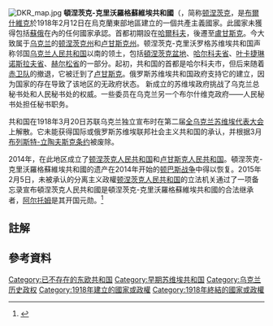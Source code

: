 {{noteTA
|1=zh-cn:顿涅茨克; zh-hk:頓涅茨克; zh-tw:頓內次克
}}
{{for|2014年在此地区成立新的独立国家|顿涅茨克人民共和国}}
{{expand|time=2015-01-21T17:06:45+00:00}}

{{Infobox former country
 | conventional_long_name = 顿涅茨克 - 克里沃罗格蘇維埃共和國
 | native_name = {{Plainlist|
* Донецко-Криворожская
* советская республика
 }}
 | common_name            = 顿涅茨克 - 克里沃罗格共和國
 | status                 = 隸屬於{{flag|俄羅斯蘇維埃聯邦社會主義共和國}}
 | continent              = 欧亚大陆
 | country                = 俄羅斯蘇維埃聯邦社會主義共和國
 | era                    = 第一次世界大战
 | date_start             = 2月12日
 | year_start             = 1918年
 | event_end              = [[布列斯特条约|布列斯特条约]]
 | date_end               =3月3日
 | year_end               = 1918年
 | event_post             =纳入 [[烏克蘭蘇維埃社會主義共和國|烏克蘭蘇維埃社會主義共和國]]
 | date_post              = 1918年3月20日<ref>{{cite journal|url=http://www.zn.ua/3000/3150/48531|archiveurl=https://web.archive.org/web/20090302032700/http://www.zn.ua/3000/3150/48531|archivedate=2009-03-02|title=Донецко-Криворожская республика — иллюзии и практика национального нигилизма|trans-title=Donetsk-Krivoy Rog Republic - illusions and the practice of national nihilism|language=ru|publisher=Mirror of the Week|author=Валерий СОЛДАТЕНКО|issue=№ 49 (524) 4-10 December 2004|deadurl=yes}}</ref>

 | p1 = 俄羅斯蘇維埃聯邦社會主義共和國
 | flag_p1 = Flag RSFSR 1918.svg

 | p2 =烏克蘭人民共和國
 | flag_p2 = Flag of Ukraine.svg

 | s1 =烏克蘭蘇維埃社會主義共和國
 | flag_s1 = Red flag.svg
| image_flag        = Flag of the Donets-Krivoy Rog Soviet Republic.svg
| image_flag2       = Red flag.svg
| image_coat        = Red star.svg
 | flag_type              = [[顿涅茨克人民共和国国旗|国旗]]{{efn|A [[:File:Flag_of_Donetsk_Republic.svg|black-blue-red tricolour]] has widely been attributed to the Donetsk–Krivoy Rog Republic, and is used in 2014-2015 by organizations such as the self-proclaimed [[Donetsk_People's_Republic|Donetsk People's Republic]]. There is no historical record of this flag having been used in 1918, however, and the tricolour is believed to have originated with the International Movement for Donbass in the 1980s.<ref>{{cite web|author=Maxim Edwards|date=9 June 2014|access-date=9 February 2015|url=https://www.opendemocracy.net/od-russia/maxim-edwards/symbolism-of-donetsk-people%E2%80%99s-republic-flag-novorossiya|title=Symbolism of the Donetsk People’s Republic|publisher=[[openDemocracy|openDemocracy]]|quote=But Vladimir Kornilov, the world’s leading – and only – specialist on the short-lived state (and author of ''The Assassinated Dream'', a book on its history), does not agree. ... The myths that grew around the Republic, [Kornilov] added, led to distorted views of its history, and ‘pictures of some flag which was never actually used.’ In fact, the flag used by the Donetsk People’s Republic is, with alterations, that of the International Movement for Donbas or the Interdvizheniye Donbasa, an organisation whose roots started only in August 1989, in a lecture theatre of Donetsk University.|archive-date=2019-02-08|archive-url=https://web.archive.org/web/20190208162017/https://www.opendemocracy.net/od-russia/maxim-edwards/symbolism-of-donetsk-people%E2%80%99s-republic-flag-novorossiya|dead-url=no}}</ref><ref>{{cite news|url=http://kp.ua/politics/449698-donetskaia-respublyka-suschestvovala-esche-pry-yuschenko|title="Донецкая республика" существовала еще при Ющенко|author=Galina Novikova|newspaper=Komsomolskaya Pravda|date=24 April 2014|access-date=10 February 2015|archive-date=2020-04-06|archive-url=https://web.archive.org/web/20200406132310/https://kp.ua/politics/449698-donetskaia-respublyka-suschestvovala-esche-pry-yuschenko|dead-url=no}}</ref><ref>{{cite news|url=http://rusplt.ru/policy/Donetskaya-respublika-istoriya-9298.html|title=Донецкая республика: мифы и реальность|author=Alexei Volynets|newspaper=Russkaya Planeta|date=15 April 2014|access-date=10 February 2015|archive-date=2019-02-19|archive-url=https://web.archive.org/web/20190219015932/http://rusplt.ru/policy/Donetskaya-respublika-istoriya-9298.html|dead-url=no}}</ref>}}{{efn|[[:File:Flag_of_Donetsk_Republic.svg|A black-blue-red tricolour]] has widely been attributed to the Donetsk–Krivoy Rog Republic, and is used by organisations such as the self-proclaimed [[Donetsk_People's_Republic|Donetsk People's Republic]]. There is no historical record of this flag having been used in 1918, however, and the tricolour is believed to have originated with the International Movement for Donbas in the 1980s.<ref name="Kornilov">{{cite web|last=Edwards|first=Maxim|url=https://www.opendemocracy.net/od-russia/maxim-edwards/symbolism-of-donetsk-people%E2%80%99s-republic-flag-novorossiya|title=Symbolism of the Donetsk People's Republic|publisher=[[openDemocracy|openDemocracy]]|date=9 June 2014|access-date=3 June 2017|quote=But Vladimir Kornilov, the world's leading – and only – specialist on the short-lived state (and author of ''The Assassinated Dream'', a book on its history), does not agree. The myths that grew around the Republic, [Kornilov] added, led to distorted views of its history, and 'pictures of some flag which was never actually used.' In fact, the flag used by the Donetsk People's Republic is, with alterations, that of the International Movement for Donbas or the Interdvizheniye Donbasa, an organisation whose roots started only in August 1989, in a lecture theatre of Donetsk University.|archive-date=2019-02-08|archive-url=https://web.archive.org/web/20190208162017/https://www.opendemocracy.net/od-russia/maxim-edwards/symbolism-of-donetsk-people%E2%80%99s-republic-flag-novorossiya|dead-url=no}}</ref><ref>{{cite news|last=Novikova|first=Galina|url=http://kp.ua/politics/449698-donetskaia-respublyka-suschestvovala-esche-pry-yuschenko|script-title=ru:'Донецкая республика' существовала еще при Ющенко|trans-title='Donetsk Republic' existed even prior Yushchenko|language=ru|newspaper=Komsomolskaya Pravda|date=24 April 2014|access-date=3 June 2017|archive-date=2020-04-06|archive-url=https://web.archive.org/web/20200406132310/https://kp.ua/politics/449698-donetskaia-respublyka-suschestvovala-esche-pry-yuschenko|dead-url=no}}</ref><ref>{{cite news|last=Volynets|first=Aleksei|url=http://rusplt.ru/policy/Donetskaya-respublika-istoriya-9298.html|script-title=ru:Донецкая республика: мифы и реальность|trans-title=Donetsk Republic: myths and reality|language=ru|newspaper=Rusplt.ru|date=15 April 2014|access-date=3 June 2017|archive-date=2019-02-19|archive-url=https://web.archive.org/web/20190219015932/http://rusplt.ru/policy/Donetskaya-respublika-istoriya-9298.html|dead-url=no}}</ref>}} 


| symbol_type       = [[顿涅茨克人民共和国国徽|国徽]]
 | capital                = [[哈尔科夫|哈尔科夫]](1918年)<br>[[卢甘斯克|卢甘斯克]]
 | latd                   = 49
 | latm                   = 59
 | latNS                  = N
 | longd                  = 36
 | longm                  = 13
 | longEW                 = E
 | common_languages       = [[俄語|俄羅斯語]]
 | image_map              = DKR map.jpg
 | image_map_caption      = 顿涅茨克 - 克里沃罗格共和国的地图的领土声称。
 | government_type        = 苏联自治共和国
 | title_leader           = 主席 [[蘇維埃|蘇維埃議會]]

 | leader1 =费奥多尔·谢尔盖耶夫

 | legislature            = [[最高蘇維埃|最高蘇維埃]]
 | currency               = 卢布
 | today                  = {{unbulleted list |{{flag|Donetsk People's Republic}}<br />{{flag|卢甘斯克人民共和国}}|<br/>{{RUS}}<br>{{flag|Ukraine}}}}
}}
[[File:DKR_map.jpg|thumb]]
'''頓涅茨克-克里沃羅格蘇維埃共和國'''（{{lang-ru|Донецко-Криворожская советская республика}}，简称[[顿涅茨克|顿涅茨克]]，是[[布爾什維克|布爾什維克]]於1918年2月12日在烏克蘭東部地區建立的一個共產主義國家。此國家未獲得包括[[蘇俄|蘇俄]]在內的任何國家承認。首都初期設在[[哈爾科夫|哈爾科夫]]，後遷至[[盧甘斯克|盧甘斯克]]。今大致属于[[乌克兰|乌克兰]]的[[顿涅茨克州|顿涅茨克州]]和[[卢甘斯克州|卢甘斯克州]]。顿涅茨克-克里沃罗格苏维埃共和国声称邻国[[乌克兰人民共和国|乌克兰人民共和国]]以南的领土，包括[[顿巴斯|頓涅茨克盆地]]、[[哈尔科夫省|哈尔科夫省]]、[[叶卡捷琳诺斯拉夫省|叶卡捷琳诺斯拉夫省]]、[[赫尔松省|赫尔松省]]的一部分。起初，共和国的首都是哈尔科夫市，但后来随着[[赤卫队_(俄国)|赤卫队]]的撤退，它被迁到了[[卢甘斯克|卢甘斯克]]。俄罗斯苏维埃共和国政府支持它的建立，因为国家的存在导致了该地区的无政府状态。{{Clarify|date=November 2010}} 新成立的苏维埃政府挑战了乌克兰总秘书处和人民秘书处的权威。一些委员在乌克兰另一个布尔什维克政府——人民秘书处担任秘书职务。

共和国在1918年3月20日苏联乌克兰独立宣布时在第二届[[全乌克兰苏维埃代表大会|全乌克兰苏维埃代表大会]]上解散。它未能获得国际或俄罗斯苏维埃联邦社会主义共和国的承认，并根据3月[[布列斯特-立陶夫斯克条约|布列斯特-立陶夫斯克条约]]被废除。

2014年，在此地区成立了[[顿涅茨克人民共和国|顿涅茨克人民共和国]]和[[卢甘斯克人民共和国|卢甘斯克人民共和国]]。頓涅茨克-克里沃羅格蘇維埃共和國的遗产在2014年开始的[[顿巴斯战争|顿巴斯战争]]中得以恢复。2015年2月5日，未被承认的分离主义政權[[顿涅茨克人民共和国|顿涅茨克人民共和国]]的立法机关通过了一项备忘录宣布頓涅茨克人民共和國是頓涅茨克-克里沃羅格蘇維埃共和國的合法继承者，[[费奥多尔·谢尔盖耶夫|阿尔托姆]]是其开国元勋。<ref>{{cite news|url=http://novorossia.today/the-dpr-became-a-legal-successor-of-the-donetsk-krivoy-rog-republic/|title=The DPR became a legal successor of the Donetsk-Krivoy-Rog Republic|publisher=novorossia.today|date=5 February 2015|access-date=3 June 2017|archive-date=2020-11-08|archive-url=https://web.archive.org/web/20201108155207/http://novorossia.today/the-dpr-became-a-legal-successor-of-the-donetsk-krivoy-rog-republic/|dead-url=no}}</ref>

== 註解 ==
{{notelist}}

== 參考資料 ==
{{Reflist|25em}}

{{俄国革命国家}}
[[Category:已不存在的东欧共和国|Category:已不存在的东欧共和国]]
[[Category:早期苏维埃共和国|Category:早期苏维埃共和国]]
[[Category:乌克兰历史政权|Category:乌克兰历史政权]]
[[Category:1918年建立的國家或政權|Category:1918年建立的國家或政權]]
[[Category:1918年終結的國家或政權|Category:1918年終結的國家或政權]]